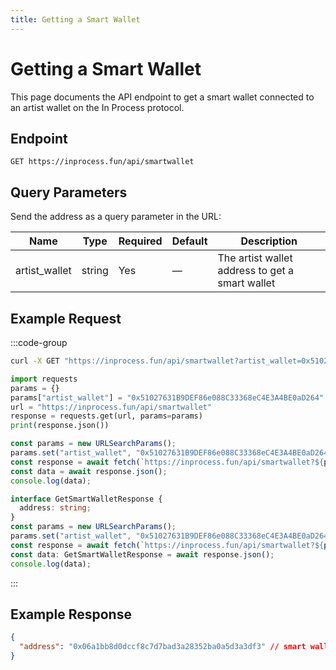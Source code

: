 ```yaml
---
title: Getting a Smart Wallet
---
```


# Getting a Smart Wallet

This page documents the API endpoint to get a smart wallet connected to an artist wallet on the In Process protocol.


## Endpoint

```
GET https://inprocess.fun/api/smartwallet
```

## Query Parameters

Send the address as a query parameter in the URL:

| Name              | Type   | Required | Default | Description                                              |
| ----------------  | ------ | -------- | ------- | -----------------------------------------------------    |
| artist_wallet     | string | Yes      | —       | The artist wallet address to get a smart wallet          |


## Example Request

:::code-group

```bash [cURL]
curl -X GET "https://inprocess.fun/api/smartwallet?artist_wallet=0x51027631B9DEF86e088C33368eC4E3A4BE0aD264"
```

```python [Python]
import requests
params = {}
params["artist_wallet"] = "0x51027631B9DEF86e088C33368eC4E3A4BE0aD264"
url = "https://inprocess.fun/api/smartwallet"
response = requests.get(url, params=params)
print(response.json())
```

```javascript [JavaScript]
const params = new URLSearchParams();
params.set("artist_wallet", "0x51027631B9DEF86e088C33368eC4E3A4BE0aD264");
const response = await fetch(`https://inprocess.fun/api/smartwallet?${params}`);
const data = await response.json();
console.log(data);
```

```typescript [TypeScript]
interface GetSmartWalletResponse {
  address: string;
}
const params = new URLSearchParams();
params.set("artist_wallet", "0x51027631B9DEF86e088C33368eC4E3A4BE0aD264");
const response = await fetch(`https://inprocess.fun/api/smartwallet?${params}`);
const data: GetSmartWalletResponse = await response.json();
console.log(data);
```

:::

## Example Response

```json
{
  "address": "0x06a1bb8d0dccf8c7d7bad3a28352ba0a5d3a3df3" // smart wallet address connected to artist wallet
}
```
